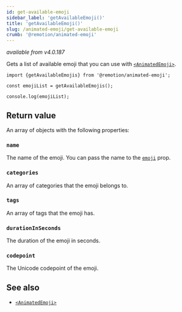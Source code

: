 ```yaml
---
id: get-available-emoji
sidebar_label: 'getAvailableEmoji()'
title: 'getAvailableEmoji()'
slug: /animated-emoji/get-available-emoji
crumb: '@remotion/animated-emoji'
---
```


_available from v4.0.187_

Gets a list of available emoji that you can use with [`<AnimatedEmoji>`](/docs/animated-emoji/animated-emoji).

```tsx twoslash title="get-emoji.ts"
import {getAvailableEmojis} from '@remotion/animated-emoji';

const emojiList = getAvailableEmojis();

console.log(emojiList);
```

## Return value

An array of objects with the following properties:

### `name`

The name of the emoji. You can pass the name to the [`emoji`](/docs/animated-emoji/animated-emoji#emoji) prop.

### `categories`

An array of categories that the emoji belongs to.

### `tags`

An array of tags that the emoji has.

### `durationInSeconds`

The duration of the emoji in seconds.

### `codepoint`

The Unicode codepoint of the emoji.

## See also

- [`<AnimatedEmoji>`](/docs/animated-emoji/animated-emoji)
